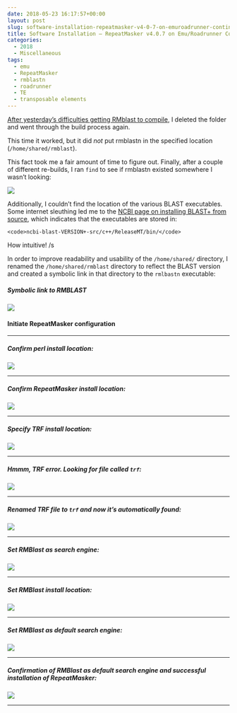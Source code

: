 ```yaml
---
date: 2018-05-23 16:17:57+00:00
layout: post
slug: software-installation-repeatmasker-v4-0-7-on-emuroadrunner-continued
title: Software Installation – RepeatMasker v4.0.7 on Emu/Roadrunner Continued
categories:
  - 2018
  - Miscellaneous
tags:
  - emu
  - RepeatMasker
  - rmblastn
  - roadrunner
  - TE
  - transposable elements
---
```


[After yesterday's difficulties getting RMblast to compile](https://robertslab.github.io/sams-notebook/2018/05/22/software-installation-repeatmasker-v4-0-7-on-emuroadrunner.html), I deleted the folder and went through the build process again.

This time it worked, but it did _not_ put rmblastn in the specified location (`/home/shared/rmblast`).

This fact took me a fair amount of time to figure out. Finally, after a couple of different re-builds, I ran `find` to see if rmblastn existed somewhere I wasn't looking:

![](https://owl.fish.washington.edu/Athaliana/20180523_rmblast_install_01.png)

Additionally, I couldn't find the location of the various BLAST executables. Some internet sleuthing led me to the [NCBI page on installing BLAST+ from source](https://www.ncbi.nlm.nih.gov/books/NBK279671/), which indicates that the executables are stored in:


    
    <code>ncbi-blast-VERSION+-src/c++/ReleaseMT/bin/</code>



How intuitive! /s

In order to improve readability and usability of the `/home/shared/` directory, I renamed the `/home/shared/rmblast` directory to reflect the BLAST version and created a symbolic link in that directory to the `rmlbastn` executable:



##### Symbolic link to RMBLAST



![](https://owl.fish.washington.edu/Athaliana/20180523_rmblast_install_02.png)



#### Initiate RepeatMasker configuration





* * *





##### Confirm perl install location:



![](https://owl.fish.washington.edu/Athaliana/20180523_rmblast_install_03.png)



* * *





##### Confirm RepeatMasker install location:



![](https://owl.fish.washington.edu/Athaliana/20180523_rmblast_install_04.png)



* * *





##### Specify TRF install location:



![](https://owl.fish.washington.edu/Athaliana/20180523_rmblast_install_05.png)



* * *





##### Hmmm, TRF error. Looking for file called `trf`:



![](https://owl.fish.washington.edu/Athaliana/20180523_rmblast_install_06.png)



* * *





##### Renamed TRF file to `trf` and now it's automatically found:



![](https://owl.fish.washington.edu/Athaliana/20180523_rmblast_install_07.png)



* * *





##### Set RMBlast as search engine:



![](https://owl.fish.washington.edu/Athaliana/20180523_rmblast_install_08.png)



* * *





##### Set RMBlast install location:



![](https://owl.fish.washington.edu/Athaliana/20180523_rmblast_install_09.png)



* * *





##### Set RMBlast as default search engine:



![](https://owl.fish.washington.edu/Athaliana/20180523_rmblast_install_10.png)



* * *





##### Confirmation of RMBlast as default search engine and successful installation of RepeatMasker:



![](https://owl.fish.washington.edu/Athaliana/20180523_rmblast_install_12.png)



* * *

